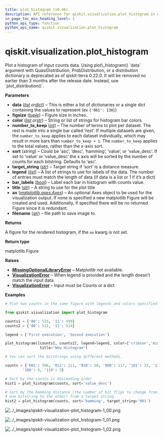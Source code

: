 ```yaml
---
title: plot_histogram (v0.46)
description: API reference for qiskit.visualization.plot_histogram in qiskit v0.46
in_page_toc_min_heading_level: 1
python_api_type: function
python_api_name: qiskit.visualization.plot_histogram
---
```


<span id="qiskit-visualization-plot-histogram" />

# qiskit.visualization.plot\_histogram

<Function id="qiskit.visualization.plot_histogram" isDedicatedPage={true} github="https://github.com/qiskit/qiskit/tree/stable/0.46/qiskit/visualization/counts_visualization.py" signature="qiskit.visualization.plot_histogram(data, figsize=(7, 5), color=None, number_to_keep=None, sort='asc', target_string=None, legend=None, bar_labels=True, title=None, ax=None, filename=None)">
  Plot a histogram of input counts data.

  <Admonition title="Deprecated since version 0.22.0" type="danger">
    Using plot\_histogram() `data` argument with QuasiDistribution, ProbDistribution, or a distribution dictionary is deprecated as of qiskit-terra 0.22.0. It will be removed no earlier than 3 months after the release date. Instead, use `plot_distribution()`.
  </Admonition>

  **Parameters**

  *   **data** ([*list*](https://docs.python.org/3/library/stdtypes.html#list "(in Python v3.12)")  *or*[*dict*](https://docs.python.org/3/library/stdtypes.html#dict "(in Python v3.12)")) – This is either a list of dictionaries or a single dict containing the values to represent (ex `{'001': 130}`)
  *   **figsize** ([*tuple*](https://docs.python.org/3/library/stdtypes.html#tuple "(in Python v3.12)")) – Figure size in inches.
  *   **color** ([*list*](https://docs.python.org/3/library/stdtypes.html#list "(in Python v3.12)")  *or*[*str*](https://docs.python.org/3/library/stdtypes.html#str "(in Python v3.12)")) – String or list of strings for histogram bar colors.
  *   **number\_to\_keep** ([*int*](https://docs.python.org/3/library/functions.html#int "(in Python v3.12)")) – The number of terms to plot per dataset. The rest is made into a single bar called ‘rest’. If multiple datasets are given, the `number_to_keep` applies to each dataset individually, which may result in more bars than `number_to_keep + 1`. The `number_to_keep` applies to the total values, rather than the x-axis sort.
  *   **sort** (*string*) – Could be ‘asc’, ‘desc’, ‘hamming’, ‘value’, or ‘value\_desc’. If set to ‘value’ or ‘value\_desc’ the x axis will be sorted by the number of counts for each bitstring. Defaults to ‘asc’.
  *   **target\_string** ([*str*](https://docs.python.org/3/library/stdtypes.html#str "(in Python v3.12)")) – Target string if ‘sort’ is a distance measure.
  *   **legend** ([*list*](https://docs.python.org/3/library/stdtypes.html#list "(in Python v3.12)")) – A list of strings to use for labels of the data. The number of entries must match the length of data (if data is a list or 1 if it’s a dict)
  *   **bar\_labels** ([*bool*](https://docs.python.org/3/library/functions.html#bool "(in Python v3.12)")) – Label each bar in histogram with counts value.
  *   **title** ([*str*](https://docs.python.org/3/library/stdtypes.html#str "(in Python v3.12)")) – A string to use for the plot title
  *   **ax** ([*matplotlib.axes.Axes*](https://matplotlib.org/stable/api/_as_gen/matplotlib.axes.Axes.html#matplotlib.axes.Axes "(in Matplotlib v3.9.2)")) – An optional Axes object to be used for the visualization output. If none is specified a new matplotlib Figure will be created and used. Additionally, if specified there will be no returned Figure since it is redundant.
  *   **filename** ([*str*](https://docs.python.org/3/library/stdtypes.html#str "(in Python v3.12)")) – file path to save image to.

  **Returns**

  A figure for the rendered histogram, if the `ax` kwarg is not set.

  **Return type**

  matplotlib.Figure

  **Raises**

  *   [**MissingOptionalLibraryError**](exceptions#qiskit.exceptions.MissingOptionalLibraryError "qiskit.exceptions.MissingOptionalLibraryError") – Matplotlib not available.
  *   [**VisualizationError**](visualization#qiskit.visualization.VisualizationError "qiskit.visualization.VisualizationError") – When legend is provided and the length doesn’t match the input data.
  *   [**VisualizationError**](visualization#qiskit.visualization.VisualizationError "qiskit.visualization.VisualizationError") – Input must be Counts or a dict

  **Examples**

  ```python
  # Plot two counts in the same figure with legends and colors specified.

  from qiskit.visualization import plot_histogram

  counts1 = {'00': 525, '11': 499}
  counts2 = {'00': 511, '11': 514}

  legend = ['First execution', 'Second execution']

  plot_histogram([counts1, counts2], legend=legend, color=['crimson','midnightblue'],
                  title="New Histogram")

  # You can sort the bitstrings using different methods.

  counts = {'001': 596, '011': 211, '010': 50, '000': 117, '101': 33, '111': 8,
          '100': 6, '110': 3}

  # Sort by the counts in descending order
  hist1 = plot_histogram(counts, sort='value_desc')

  # Sort by the hamming distance (the number of bit flips to change from
  # one bitstring to the other) from a target string.
  hist2 = plot_histogram(counts, sort='hamming', target_string='001')
  ```

  ![../\_images/qiskit-visualization-plot\_histogram-1\_00.png](/images/api/qiskit/0.46/qiskit-visualization-plot_histogram-1_00.avif)

  ![../\_images/qiskit-visualization-plot\_histogram-1\_01.png](/images/api/qiskit/0.46/qiskit-visualization-plot_histogram-1_01.avif)

  ![../\_images/qiskit-visualization-plot\_histogram-1\_02.png](/images/api/qiskit/0.46/qiskit-visualization-plot_histogram-1_02.avif)
</Function>

